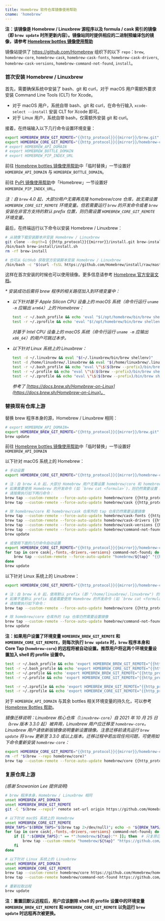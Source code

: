 ```yaml
---
title: Homebrew 软件仓库镜像使用帮助
cname: 'homebrew'
---
```


**注：该镜像是 Homebrew / Linuxbrew 源程序以及 formula / cask 索引的镜像（即 `brew update` 时所更新内容）。镜像站同时提供相应的二进制预编译包的镜像，请参考 [Homebrew bottles 镜像使用帮助](/homebrew-bottles/)**

镜像站提供了 https://github.com/Homebrew 组织下的以下 `repo`：`brew`, `homebrew-core`, `homebrew-cask`, `homebrew-cask-fonts`, `homebrew-cask-drivers`, `homebrew-cask-versions`, `homebrew-command-not-found`, `install`。

### 首次安装 Homebrew / Linuxbrew

首先，需要确保系统中安装了 bash、git 和 curl，对于 macOS 用户需额外要求安装 Command Line Tools (CLT) for Xcode。

- 对于 macOS 用户，系统自带 bash、git 和 curl，在命令行输入 `xcode-select --install` 安装 CLT for Xcode 即可。
- 对于 Linux 用户，系统自带 bash，仅需额外安装 git 和 curl。

接着，在终端输入以下几行命令设置环境变量：

<CodeBlock>

```bash
export HOMEBREW_BREW_GIT_REMOTE="{{http_protocol}}{{mirror}}/brew.git"
export HOMEBREW_CORE_GIT_REMOTE="{{http_protocol}}{{mirror}}/homebrew-core.git"
# export HOMEBREW_API_DOMAIN
# export HOMEBREW_BOTTLE_DOMAIN
# export HOMEBREW_PIP_INDEX_URL
```

</CodeBlock>

前往 [Homebrew bottles 镜像使用帮助](/homebrew-bottles/)中「临时替换」一节设置好 `HOMEBREW_API_DOMAIN` 与 `HOMEBREW_BOTTLE_DOMAIN`。

前往 [PyPI 镜像使用帮助](/pypi/)中「Homebrew」一节设置好 `HOMEBREW_PIP_INDEX_URL`。

_注：自 `brew` 4.0 起，大部分用户无需再克隆 homebrew/core 仓库，故无需设置 `HOMEBREW_CORE_GIT_REMOTE` 环境变量。但若需要运行 `brew` 的开发命令或者 `brew` 安装在非官方支持的默认 prefix 位置，则仍需设置  `HOMEBREW_CORE_GIT_REMOTE` 环境变量。_


最后，在终端运行以下命令以安装 Homebrew / Linuxbrew：

<CodeBlock>

```bash
# 从镜像下载安装脚本并安装 Homebrew / Linuxbrew
git clone --depth=1 {{http_protocol}}{{mirror}}/install.git brew-install
/bin/bash brew-install/install.sh
rm -rf brew-install

# 也可从 GitHub 获取官方安装脚本安装 Homebrew / Linuxbrew
/bin/bash -c "$(curl -fsSL https://github.com/Homebrew/install/raw/master/install.sh)"
```

</CodeBlock>

这样在首次安装的时候也可以使用镜像。更多信息请参考 [Homebrew 官方安装文档](https://docs.brew.sh/Installation)。

_* 安装成功后需将 brew 程序的相关路径加入到环境变量中：_

- _以下针对基于 Apple Silicon CPU 设备上的 macOS 系统（命令行运行 `uname -m` 应输出 `arm64`）上的 Homebrew：_

  ```bash
  test -r ~/.bash_profile && echo 'eval "$(/opt/homebrew/bin/brew shellenv)"' >> ~/.bash_profile
  test -r ~/.zprofile && echo 'eval "$(/opt/homebrew/bin/brew shellenv)"' >> ~/.zprofile
  ```

  _对基于 Intel CPU 设备上的 macOS 系统（命令行运行 `uname -m` 应输出 `x86_64`）的用户可跳过本步。_

- _以下针对 Linux 系统上的 Linuxbrew：_

  ```bash
  test -d ~/.linuxbrew && eval "$(~/.linuxbrew/bin/brew shellenv)"
  test -d /home/linuxbrew/.linuxbrew && eval "$(/home/linuxbrew/.linuxbrew/bin/brew shellenv)"
  test -r ~/.bash_profile && echo "eval \"\$($(brew --prefix)/bin/brew shellenv)\"" >> ~/.bash_profile
  test -r ~/.profile && echo "eval \"\$($(brew --prefix)/bin/brew shellenv)\"" >> ~/.profile
  test -r ~/.zprofile && echo "eval \"\$($(brew --prefix)/bin/brew shellenv)\"" >> ~/.zprofile
  ```

  _参考了 [https://docs.brew.sh/Homebrew-on-Linux](https://docs.brew.sh/Homebrew-on-Linux)。_

### 替换现有仓库上游

替换 brew 程序本身的源，Homebrew / Linuxbrew 相同：

<CodeBlock>

```bash
# export HOMEBREW_API_DOMAIN=
export HOMEBREW_BREW_GIT_REMOTE="{{http_protocol}}{{mirror}}/brew.git"
brew update
```

</CodeBlock>

前往 [Homebrew bottles 镜像使用帮助](/homebrew-bottles/)中「临时替换」一节设置好 `HOMEBREW_API_DOMAIN`

以下针对 macOS 系统上的 Homebrew：

<CodeBlock>

```bash
# 手动设置
export HOMEBREW_CORE_GIT_REMOTE="{{http_protocol}}{{mirror}}/homebrew-core.git"

# 注：自 brew 4.0 起，大部分 Homebrew 用户无需设置 homebrew/core 和 homebrew/cask 镜像，只需设置 HOMEBREW_API_DOMAIN 即可。
# 如果需要使用 Homebrew 的开发命令 (如 `brew cat <formula>`)，则仍然需要设置 homebrew/core 和 homebrew/cask 镜像。
# 请按需执行如下两行命令：
brew tap --custom-remote --force-auto-update homebrew/core {{http_protocol}}{{mirror}}/homebrew-core.git
brew tap --custom-remote --force-auto-update homebrew/cask {{http_protocol}}{{mirror}}/homebrew-cask.git

# 除 homebrew/core 和 homebrew/cask 仓库外的 tap 仓库仍然需要设置镜像
brew tap --custom-remote --force-auto-update homebrew/cask-fonts {{http_protocol}}{{mirror}}/homebrew-cask-fonts.git
brew tap --custom-remote --force-auto-update homebrew/cask-drivers {{http_protocol}}{{mirror}}/homebrew-cask-drivers.git
brew tap --custom-remote --force-auto-update homebrew/cask-versions {{http_protocol}}{{mirror}}/homebrew-cask-versions.git
brew tap --custom-remote --force-auto-update homebrew/command-not-found {{http_protocol}}{{mirror}}/homebrew-command-not-found.git
brew update

# 或使用下面的几行命令自动设置
export HOMEBREW_CORE_GIT_REMOTE="{{http_protocol}}{{mirror}}/homebrew-core.git"
for tap in core cask{,-fonts,-drivers,-versions} command-not-found; do
    brew tap --custom-remote --force-auto-update "homebrew/${tap}" "{{http_protocol}}{{mirror}}/homebrew-${tap}.git"
done
brew update
```

</CodeBlock>

以下针对 Linux 系统上的 Linuxbrew：

<CodeBlock>

```bash
export HOMEBREW_CORE_GIT_REMOTE="{{http_protocol}}{{mirror}}/homebrew-core.git"

# 注：自 brew 4.0 起，使用默认 prefix (即 "/home/linuxbrew/.linuxbrew") 的大部分 Homebrew 用户无需设置 homebrew/core 镜像，只需设置 HOMEBREW_API_DOMAIN 即可。
# 如果不是默认 prefix 或者需要使用 Homebrew 的开发命令 (如 `brew cat <formula>`)，则仍然需要设置 homebrew/core 镜像。
# 请按需执行如下命令：
brew tap --custom-remote --force-auto-update homebrew/core {{http_protocol}}{{mirror}}/homebrew-core.git

# 除 homebrew/core 仓库外的 tap 仓库仍然需要设置镜像
brew tap --custom-remote --force-auto-update homebrew/command-not-found {{http_protocol}}{{mirror}}/homebrew-command-not-found.git
brew update
```

</CodeBlock>

**注：如果用户设置了环境变量 `HOMEBREW_BREW_GIT_REMOTE` 和 `HOMEBREW_CORE_GIT_REMOTE`，则每次执行 `brew update` 时，`brew` 程序本身和 Core Tap (`homebrew-core`) 的远程将被自动设置。推荐用户将这两个环境变量设置加入 shell 的 profile 设置中。**

<CodeBlock>

```bash
test -r ~/.bash_profile && echo 'export HOMEBREW_BREW_GIT_REMOTE="{{http_protocol}}{{mirror}}/brew.git"' >> ~/.bash_profile  # bash
test -r ~/.bash_profile && echo 'export HOMEBREW_CORE_GIT_REMOTE="{{http_protocol}}{{mirror}}/homebrew-core.git"' >> ~/.bash_profile
test -r ~/.profile && echo 'export HOMEBREW_BREW_GIT_REMOTE="{{http_protocol}}{{mirror}}/brew.git"' >> ~/.profile
test -r ~/.profile && echo 'export HOMEBREW_CORE_GIT_REMOTE="{{http_protocol}}{{mirror}}/homebrew-core.git"' >> ~/.profile

test -r ~/.zprofile && echo 'export HOMEBREW_BREW_GIT_REMOTE="{{http_protocol}}{{mirror}}/brew.git"' >> ~/.zprofile  # zsh
test -r ~/.zprofile && echo 'export HOMEBREW_CORE_GIT_REMOTE="{{http_protocol}}{{mirror}}/homebrew-core.git"' >> ~/.zprofile
```

</CodeBlock>

对于 `HOMEBREW_API_DOMAIN` 与其余 bottles 相关环境变量的持久化，可以参考 [Homebrew Bottles 帮助](/homebrew-bottles/)。

_镜像迁移说明：Linuxbrew 核心仓库（`linuxbrew-core`）自 2021 年 10 月 25 日（`brew` 版本 3.3.0 起）被弃用，Linuxbrew 用户应迁移至 `homebrew-core`。Linuxbrew 用户请依新版镜像说明重新设置镜像。注意迁移前请先运行 `brew update` 将 `brew` 更新至 3.3.0 或以上版本。迁移过程中若出现任何问题，可使用如下命令重新安装 `homebrew-core`：_

<CodeBlock>

```bash
export HOMEBREW_CORE_GIT_REMOTE="{{http_protocol}}{{mirror}}/homebrew-core.git"
rm -rf "$(brew --repo homebrew/core)"
brew tap --custom-remote --force-auto-update homebrew/core {{http_protocol}}{{mirror}}/homebrew-core.git
```

</CodeBlock>

### 复原仓库上游

_(感谢 Snowonion Lee 提供说明)_

```bash
# brew 程序本身，Homebrew / Linuxbrew 相同
unset HOMEBREW_API_DOMAIN
unset HOMEBREW_BREW_GIT_REMOTE
git -C "$(brew --repo)" remote set-url origin https://github.com/Homebrew/brew

# 以下针对 macOS 系统上的 Homebrew
unset HOMEBREW_CORE_GIT_REMOTE
BREW_TAPS="$(BREW_TAPS="$(brew tap 2>/dev/null)"; echo -n "${BREW_TAPS//$'\n'/:}")"
for tap in core cask{,-fonts,-drivers,-versions} command-not-found; do
    if [[ ":${BREW_TAPS}:" == *":homebrew/${tap}:"* ]]; then  # 只复原已安装的 Tap
        brew tap --custom-remote "homebrew/${tap}" "https://github.com/Homebrew/homebrew-${tap}"
    fi
done

# 以下针对 Linux 系统上的 Linuxbrew
unset HOMEBREW_API_DOMAIN
unset HOMEBREW_CORE_GIT_REMOTE
brew tap --custom-remote homebrew/core https://github.com/Homebrew/homebrew-core
brew tap --custom-remote homebrew/command-not-found https://github.com/Homebrew/homebrew-command-not-found

# 重新拉取远程
brew update
```

**注：重置回默认远程后，用户应该删除 shell 的 profile 设置中的环境变量 `HOMEBREW_BREW_GIT_REMOTE` 和 `HOMEBREW_CORE_GIT_REMOTE` 以免运行 `brew update` 时远程再次被更换。**
